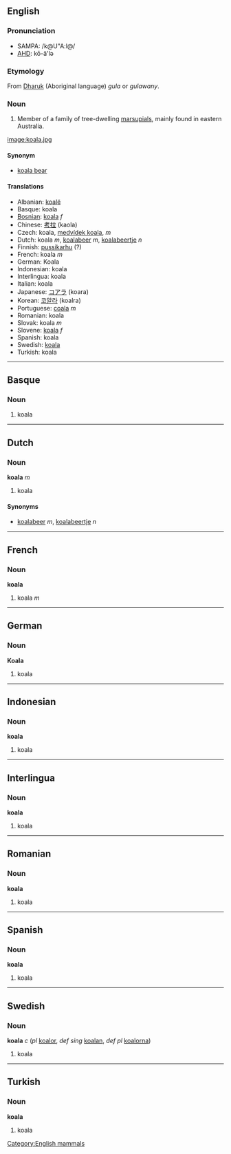 ==English==
===Pronunciation===
*SAMPA: /k@U"A:l@/
*[[w:AHD|AHD]]: kō-ä'lə

===Etymology===
From [[w:Dharuk|Dharuk]] (Aboriginal language) ''gula'' or ''gulawany''.

===Noun===
#Member of a family of tree-dwelling [[marsupial]]s, mainly found in eastern Australia.

[[image:koala.jpg]]

====Synonym====
*[[koala bear]]

====Translations====
*Albanian: [[koalë]]
*Basque: koala
*[[Bosnian]]: [[koala]] ''f''
*Chinese: [[考拉]] (kaola)
*Czech: koala,  [[medvídek koala]],  ''m''
*Dutch: koala ''m'', [[koalabeer]] ''m'', [[koalabeertje]] ''n''
*Finnish: [[pussikarhu]] (?)
*French: koala ''m''
*German: Koala
*Indonesian: koala
*Interlingua: koala
*Italian: koala
*Japanese: [[コアラ]] (koara)
*Korean: [[코알라]] (koalra)
*Portuguese: [[coala]] ''m''
*Romanian: koala
*Slovak: koala  ''m''
*Slovene: [[koala]] ''f''
*Spanish: koala
*Swedish: [[koala#Swedish|koala]]
*Turkish: koala

----

==Basque==
===Noun===
#koala

----
==Dutch==
===Noun===
'''koala''' ''m''

#koala

====Synonyms====
*[[koalabeer]] ''m'', [[koalabeertje]] ''n''

----
==French==
===Noun===
'''koala'''

#koala ''m''

----
==German==
===Noun===
'''Koala'''

#koala

----
==Indonesian==
===Noun===
'''koala'''

#koala

----
==Interlingua==
===Noun===
'''koala'''

#koala

----
==Romanian==
===Noun===
'''koala'''

#koala

----
==Spanish==
===Noun===
'''koala'''

#koala

----
==Swedish==
===Noun===
'''koala''' ''c'' (''pl'' [[koalor]], ''def sing'' [[koalan]], ''def pl'' [[koalorna]])

#koala
----
==Turkish==
===Noun===
'''koala'''

#koala

[[Category:English mammals]]